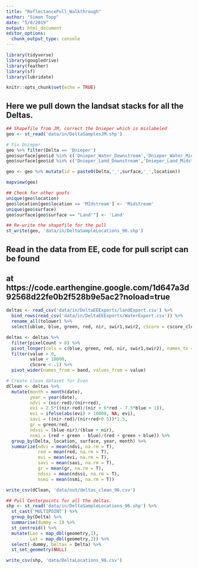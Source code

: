 ```yaml
---
title: "ReflectancePull_Walkthrough"
author: "Simon Topp"
date: "5/8/2019"
output: html_document
editor_options: 
  chunk_output_type: console
---
```


```r
library(tidyverse)
library(googledrive)
library(feather)
library(sf)
library(lubridate)

knitr::opts_chunk$set(echo = TRUE)
```

## Here we pull down the landsat stacks for all the Deltas. 

```r
## Shapefile from JM, correct the Dnieper which is mislabeled
geo <- st_read('data/in/DeltaSamplesJM.shp')

# Fix Dnieper
geo %>% filter(Delta == 'Dnieper')
geo$surface[geo$id %in% c('Dnieper_Water_Downstream','Dnieper_Water_Midstream','Dnieper_Water_Upstream')] <- 'Land'
geo$surface[geo$id %in% c('Dnieper_Land_Downstream','Dnieper_Land_Midstream','Dnieper_Land_Upstream')] <- 'Water'

geo <- geo %>% mutate(id = paste0(Delta,'_',surface,'_',location))

mapview(geo)

## Check for other goofs
unique(geo$location)
geo$location[geo$location == 'MIdstream'] <- 'Midstream'
unique(geo$surface)
geo$surface[geo$surface == "Land'"] <- 'Land'

## Re-write the shapefile for the pull
st_write(geo, 'data/in/DeltaSampleLocations_96.shp')
```

## Read in the data from EE, code for pull script can be found
## at https://code.earthengine.google.com/1d647a3d92568d22fe0b2f528b9e5ac2?noload=true

```r
deltas <- read_csv('data/in/DeltaEEExports/landExport.csv') %>%
  bind_rows(read_csv('data/in/DeltaEEExports/WaterExport.csv')) %>%
  rename_all(tolower) %>%
  select(ublue, blue, green, red, nir, swir1,swir2, cScore = cscore_clouds, date, id, pixelCount = pcount_prop, location, surface, Delta = delta)

deltas <- deltas %>%
  filter(pixelCount > 8) %>%
  pivot_longer(cols = c(blue, green, red, nir, swir1,swir2), names_to = 'band', values_to = 'value') %>%
  filter(value > 0,
         value < 10000,
         cScore < .1) %>%
  pivot_wider(names_from = band, values_from = value)

# Create clean dataset for Evan
dClean <- deltas %>%
  mutate(month = month(date),
         year = year(date),
         ndvi = (nir-red)/(nir+red),
         evi = 2.5*((nir-red)/(nir + 6*red - 7.5*blue + 1)),
         evi = ifelse(abs(evi) > 10000, NA, evi),
         savi = ((nir-red)/(nir+red+0.5))*1.5,
         gr = green/red,
         ndssi = (blue-nir)/(blue + nir),
         nsmi = (red + green - blue)/(red + green + blue)) %>%
  group_by(Delta, location, surface, year, month) %>%
  summarize(ndvi = mean(ndvi, na.rm = T),
            red = mean(red, na.rm = T),
            evi = mean(evi, na.rm = T),
            savi = mean(savi, na.rm = T),
            gr = mean(gr, na.rm = T),
            ndssi = mean(ndssi, na.rm = T),
            nsmi = mean(nsmi, na.rm = T))

write_csv(dClean, 'data/out/deltas_clean_96.csv')

## Pull Centerpoints for all the deltas.
shp <- st_read('data/in/DeltaSampleLocations_96.shp') %>%
  st_cast('MULTIPOINT') %>%
  group_by(Delta) %>%
  summarise(dummy = 1) %>%
  st_centroid() %>%
  mutate(Lon = map_dbl(geometry,1),
         Lat = map_dbl(geometry,2)) %>%
  select(-dummy, Deltas = Delta) %>%
  st_set_geometry(NULL)

write_csv(shp, 'data/DeltaLocations_96.csv')




```

